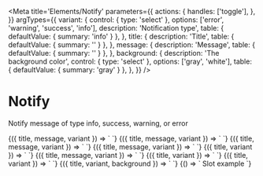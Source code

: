 
<Meta
  title='Elements/Notify'
  parameters={{
    actions: {
      handles: ['toggle'],
    },
  }}
  argTypes={{
    variant: {
      control: { type: 'select' },
      options: ['error', 'warning', 'success', 'info'],
      description: 'Notification type',
      table: { defaultValue: { summary: 'info' } },
    },
    title: {
      description: 'Title',
      table: { defaultValue: { summary: '' } },
    },
    message: {
      description: 'Message',
      table: { defaultValue: { summary: '' } },
    },
    background: {
      description: 'The background color',
      control: { type: 'select' },
      options: ['gray', 'white'],
      table: { defaultValue: { summary: 'gray' } },
    },
  }}
/>

# Notify

Notify message of type info, success, warning, or error

<Canvas>
  <Story
    name='info'
    args={{
      variant: 'info',
      title: 'This is the title.',
      message: 'This is the message.',
    }}
  >
    {({ title, message, variant }) => `
      <v-notify
        variant='${variant}'
        title='${title}'
        message='${message}'
      />
    `}
  </Story>
</Canvas>

<Canvas>
  <Story
    name='success'
    args={{
      variant: 'success',
      title: 'This is the title.',
      message: 'This is the message.',
    }}
  >
    {({ title, message, variant }) => `
      <v-notify
        variant='${variant}'
        title='${title}'
        message='${message}'
      />
    `}
  </Story>
</Canvas>

<Canvas>
  <Story
    name='warning'
    args={{
      variant: 'warning',
      title: 'This is the title.',
      message: 'This is the message.',
    }}
  >
    {({ title, message, variant }) => `
      <v-notify
        variant='${variant}'
        title='${title}'
        message='${message}'
      />
    `}
  </Story>
</Canvas>

<Canvas>
  <Story
    name='error'
    args={{
      variant: 'error',
      title: 'This is the title.',
      message: 'This is the message.',
    }}
  >
    {({ title, message, variant }) => `
      <v-notify
        variant='${variant}'
        title='${title}'
        message='${message}'
      />
    `}
  </Story>
</Canvas>

<Canvas>
  <Story
    name='no message info'
    args={{
      variant: 'info',
      title: 'This is the title.',
    }}
  >
    {({ title, variant }) => `
      <v-notify
        variant='${variant}'
        title='${title}'
      />
    `}
  </Story>
</Canvas>

<Canvas>
  <Story
    name='no message success'
    args={{
      variant: 'success',
      title: 'This is the title.',
    }}
  >
    {({ title, message, variant }) => `
      <v-notify
        variant='${variant}'
        title='${title}'
      />
    `}
  </Story>
</Canvas>

<Canvas>
  <Story
    name='no message warning'
    args={{
      variant: 'warning',
      title: 'This is the title.',
    }}
  >
    {({ title, variant }) => `
      <v-notify
        variant='${variant}'
        title='${title}'
      />
    `}
  </Story>
</Canvas>

<Canvas>
  <Story
    name='no message error'
    args={{
      variant: 'error',
      title: 'This is the title.',
    }}
  >
    {({ title, variant }) => `
      <v-notify
        title='${title}'
        variant='${variant}'
      />
    `}
  </Story>
</Canvas>

<Canvas>
  <Story
    name='White background'
    args={{
      variant: 'error',
      title: 'This is the title.',
      background: 'white',
    }}
  >
    {({ title, variant, background }) => `
      <v-notify
        title='${title}'
        variant='${variant}'
        background='${background}'
      />
    `}
  </Story>
</Canvas>

<Canvas>
  <Story name='Slot'>
    {() => `
      <v-notify>Slot example</v-notify>
    `}
  </Story>
</Canvas>
